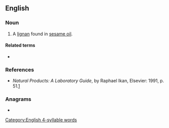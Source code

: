 ==English==

===Noun===
{{en-noun|-}}

# A [[lignan]] found in [[sesame oil]].

====Related terms====
* {{l|en|sesamin}}

===References===
* ''Natural Products: A Laboratory Guide'', by Raphael Ikan, Elsevier: 1991, p. 51.[http://books.google.com/books?id=B7P8HQimBAIC&pg=PA51&dq=Sesamin&ei=fFE-R9vyI4v8sQOkgOnTDQ&sig=6sXIn4Q0J-kvopUieAqTKosXztw]

===Anagrams===
* {{anagrams|en|Simoleans|loaminess|melanosis|molassine|semolinas|simoleans}}

[[Category:English 4-syllable words]]